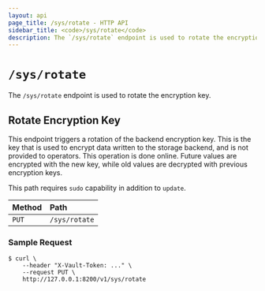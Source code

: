 ```yaml
---
layout: api
page_title: /sys/rotate - HTTP API
sidebar_title: <code>/sys/rotate</code>
description: The `/sys/rotate` endpoint is used to rotate the encryption key.
---
```


# `/sys/rotate`

The `/sys/rotate` endpoint is used to rotate the encryption key.

## Rotate Encryption Key

This endpoint triggers a rotation of the backend encryption key. This is the key
that is used to encrypt data written to the storage backend, and is not provided
to operators. This operation is done online. Future values are encrypted with
the new key, while old values are decrypted with previous encryption keys.

This path requires `sudo` capability in addition to `update`.

| Method | Path          |
| :----- | :------------ |
| `PUT`  | `/sys/rotate` |

### Sample Request

```shell-session
$ curl \
    --header "X-Vault-Token: ..." \
    --request PUT \
    http://127.0.0.1:8200/v1/sys/rotate
```
